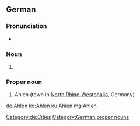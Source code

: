 {{wikipedia}}
{{wikipedia|lang=de}}
==German==

===Pronunciation===
* {{homophones|Aalen|aalen|lang=de}}

===Noun===
{{head|de|noun form}}

# {{plural of|Ahle|lang=de|nocat=1}}

===Proper noun===
{{head|de}}
# Ahlen (town in [[North Rhine-Westphalia]], Germany)
[[Category:de:Cities]]
[[Category:German proper nouns]]

[[de:Ahlen]]
[[ko:Ahlen]]
[[ku:Ahlen]]
[[mg:Ahlen]]